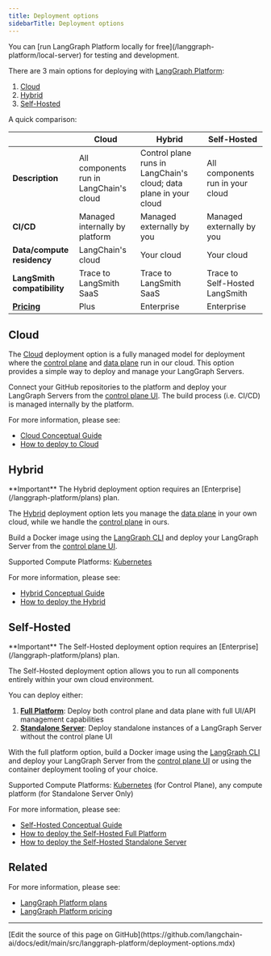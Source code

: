 ```yaml
---
title: Deployment options
sidebarTitle: Deployment options
---
```


<Tip>
You can [run LangGraph Platform locally for free](/langgraph-platform/local-server) for testing and development.
</Tip>

There are 3 main options for deploying with [LangGraph Platform](/langgraph-platform/index):

1. [Cloud](#cloud)
2. [Hybrid](#hybrid)
3. [Self-Hosted](#self-hosted)

A quick comparison:

|                      | **Cloud** | **Hybrid** | **Self-Hosted** |
|----------------------|----------------|-------------|-----------------|
| **Description** | All components run in LangChain's cloud | Control plane runs in LangChain's cloud; data plane in your cloud | All components run in your cloud |
| **CI/CD** | Managed internally by platform | Managed externally by you | Managed externally by you |
| **Data/compute residency** | LangChain's cloud | Your cloud | Your cloud |
| **LangSmith compatibility** | Trace to LangSmith SaaS | Trace to LangSmith SaaS | Trace to Self-Hosted LangSmith |
| **[Pricing](https://www.langchain.com/pricing-langgraph-platform)** | Plus | Enterprise | Enterprise |

## Cloud

The [Cloud](/langgraph-platform/cloud) deployment option is a fully managed model for deployment where the [control plane](/langgraph-platform/control-plane) and [data plane](/langgraph-platform/data-plane) run in our cloud. This option provides a simple way to deploy and manage your LangGraph Servers.

Connect your GitHub repositories to the platform and deploy your LangGraph Servers from the [control plane UI](/langgraph-platform/control-plane#control-plane-ui). The build process (i.e. CI/CD) is managed internally by the platform.

For more information, please see:

* [Cloud Conceptual Guide](/langgraph-platform/cloud)
* [How to deploy to Cloud](/langgraph-platform/deploy-to-cloud)

## Hybrid

<Info>
**Important**
The Hybrid deployment option requires an [Enterprise](/langgraph-platform/plans) plan.
</Info>

The [Hybrid](/langgraph-platform/hybrid) deployment option lets you manage the [data plane](/langgraph-platform/data-plane) in your own cloud, while we handle the [control plane](/langgraph-platform/control-plane) in ours.

Build a Docker image using the [LangGraph CLI](/langgraph-platform/langgraph-cli) and deploy your LangGraph Server from the [control plane UI](/langgraph-platform/control-plane#control-plane-ui).

Supported Compute Platforms: [Kubernetes](https://kubernetes.io/)

For more information, please see:

* [Hybrid Conceptual Guide](/langgraph-platform/hybrid)
* [How to deploy the Hybrid](/langgraph-platform/deploy-hybrid)

## Self-Hosted

<Info>
**Important**
The Self-Hosted deployment option requires an [Enterprise](/langgraph-platform/plans) plan.
</Info>

The Self-Hosted deployment option allows you to run all components entirely within your own cloud environment.

You can deploy either:

1. **[Full Platform](/langgraph-platform/self-hosted#full-platform)**: Deploy both control plane and data plane with full UI/API management capabilities
2. **[Standalone Server](/langgraph-platform/self-hosted#standalone-server)**: Deploy standalone instances of a LangGraph Server without the control plane UI

With the full platform option, build a Docker image using the [LangGraph CLI](/langgraph-platform/langgraph-cli) and deploy your LangGraph Server from the [control plane UI](/langgraph-platform/control-plane#control-plane-ui) or using the container deployment tooling of your choice.

Supported Compute Platforms: [Kubernetes](https://kubernetes.io/) (for Control Plane), any compute platform (for Standalone Server Only)

For more information, please see:

* [Self-Hosted Conceptual Guide](/langgraph-platform/self-hosted)
* [How to deploy the Self-Hosted Full Platform](/langgraph-platform/deploy-self-hosted-full-platform)
* [How to deploy the Self-Hosted Standalone Server](/langgraph-platform/deploy-standalone-server)

## Related

For more information, please see:

* [LangGraph Platform plans](/langgraph-platform/plans)
* [LangGraph Platform pricing](https://www.langchain.com/langgraph-platform-pricing)

---

<Callout icon="pen-to-square" iconType="regular">
  [Edit the source of this page on GitHub](https://github.com/langchain-ai/docs/edit/main/src/langgraph-platform/deployment-options.mdx)
</Callout>
